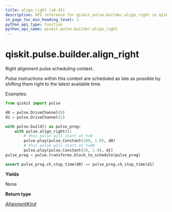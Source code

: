 ```yaml
---
title: align_right (v0.43)
description: API reference for qiskit.pulse.builder.align_right in qiskit v0.43
in_page_toc_min_heading_level: 1
python_api_type: function
python_api_name: qiskit.pulse.builder.align_right
---
```


<span id="qiskit-pulse-builder-align-right" />

# qiskit.pulse.builder.align\_right

<Function id="qiskit.pulse.builder.align_right" isDedicatedPage={true} github="https://github.com/qiskit/qiskit/tree/stable/0.24/qiskit/pulse/builder.py" signature="align_right()">
  Right alignment pulse scheduling context.

  Pulse instructions within this context are scheduled as late as possible by shifting them right to the latest available time.

  Examples:

  ```python
  from qiskit import pulse

  d0 = pulse.DriveChannel(0)
  d1 = pulse.DriveChannel(1)

  with pulse.build() as pulse_prog:
      with pulse.align_right():
          # this pulse will start at t=0
          pulse.play(pulse.Constant(100, 1.0), d0)
          # this pulse will start at t=80
          pulse.play(pulse.Constant(20, 1.0), d1)
  pulse_prog = pulse.transforms.block_to_schedule(pulse_prog)

  assert pulse_prog.ch_stop_time(d0) == pulse_prog.ch_stop_time(d1)
  ```

  **Yields**

  None

  **Return type**

  [*AlignmentKind*](pulse#qiskit.pulse.transforms.AlignmentKind "qiskit.pulse.transforms.alignments.AlignmentKind")
</Function>

